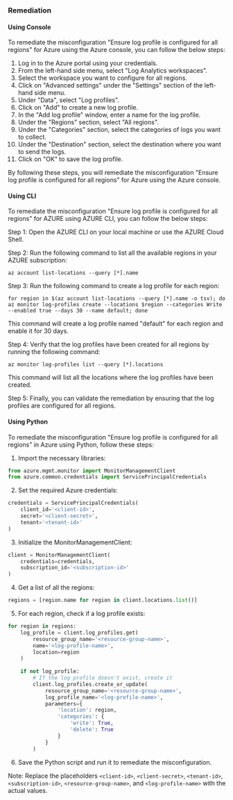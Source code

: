 ### Remediation

#### Using Console

To remediate the misconfiguration "Ensure log profile is configured for all regions" for Azure using the Azure console, you can follow the below steps:

1. Log in to the Azure portal using your credentials.
2. From the left-hand side menu, select "Log Analytics workspaces".
3. Select the workspace you want to configure for all regions.
4. Click on "Advanced settings" under the "Settings" section of the left-hand side menu.
5. Under "Data", select "Log profiles".
6. Click on "Add" to create a new log profile.
7. In the "Add log profile" window, enter a name for the log profile.
8. Under the "Regions" section, select "All regions".
9. Under the "Categories" section, select the categories of logs you want to collect.
10. Under the "Destination" section, select the destination where you want to send the logs.
11. Click on "OK" to save the log profile.

By following these steps, you will remediate the misconfiguration "Ensure log profile is configured for all regions" for Azure using the Azure console.

#### Using CLI

To remediate the misconfiguration "Ensure log profile is configured for all regions" for AZURE using AZURE CLI, you can follow the below steps:

Step 1: Open the AZURE CLI on your local machine or use the AZURE Cloud Shell.

Step 2: Run the following command to list all the available regions in your AZURE subscription:

```
az account list-locations --query [*].name
```

Step 3: Run the following command to create a log profile for each region:

```
for region in $(az account list-locations --query [*].name -o tsv); do az monitor log-profiles create --locations $region --categories Write --enabled true --days 30 --name default; done
```

This command will create a log profile named "default" for each region and enable it for 30 days.

Step 4: Verify that the log profiles have been created for all regions by running the following command:

```
az monitor log-profiles list --query [*].locations
```

This command will list all the locations where the log profiles have been created.

Step 5: Finally, you can validate the remediation by ensuring that the log profiles are configured for all regions.

#### Using Python

To remediate the misconfiguration "Ensure log profile is configured for all regions" in Azure using Python, follow these steps:

1. Import the necessary libraries:

```python
from azure.mgmt.monitor import MonitorManagementClient
from azure.common.credentials import ServicePrincipalCredentials
```

2. Set the required Azure credentials:

```python
credentials = ServicePrincipalCredentials(
    client_id='<client-id>',
    secret='<client-secret>',
    tenant='<tenant-id>'
)
```

3. Initialize the MonitorManagementClient:

```python
client = MonitorManagementClient(
    credentials=credentials,
    subscription_id='<subscription-id>'
)
```

4. Get a list of all the regions:

```python
regions = [region.name for region in client.locations.list()]
```

5. For each region, check if a log profile exists:

```python
for region in regions:
    log_profile = client.log_profiles.get(
        resource_group_name='<resource-group-name>',
        name='<log-profile-name>',
        location=region
    )
    
    if not log_profile:
        # If the log profile doesn't exist, create it
        client.log_profiles.create_or_update(
            resource_group_name='<resource-group-name>',
            log_profile_name='<log-profile-name>',
            parameters={
                'location': region,
                'categories': {
                    'write': True,
                    'delete': True
                }
            }
        )
```

6. Save the Python script and run it to remediate the misconfiguration.

Note: Replace the placeholders `<client-id>`, `<client-secret>`, `<tenant-id>`, `<subscription-id>`, `<resource-group-name>`, and `<log-profile-name>` with the actual values.

